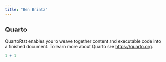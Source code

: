 ```yaml
---
title: "Ben Brintz"
---
```


## Quarto

QuartoRtst enables you to weave together content and executable code into a finished document. To learn more about Quarto see <https://quarto.org>.

```r
1 + 1
```
